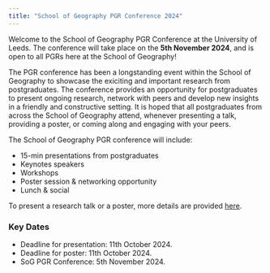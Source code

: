 ---
title: "School of Geography PGR Conference 2024"
---

Welcome to the School of Geography PGR Conference at the University of Leeds. The conference will take place on the **5th November 2024**, and is open to all PGRs here at the School of Geography!

The PGR conference has been a longstanding event within the School of Geography to showcase the exiciting and important research from postgraduates. The conference provides an opportunity for postgraduates to present ongoing research, network with peers and develop new insights in a friendly and constructive setting. It is hoped that all postgraduates from across the School of Geography attend, whenever presenting a talk, providing a poster, or coming along and engaging with your peers.

The School of Geography PGR conference will include:

-   15-min presentations from postgraduates
-   Keynotes speakers
-   Workshops
-   Poster session & networking opportunity
-   Lunch & social

To present a research talk or a poster, more details are provided [here](Presentation.qmd).

### Key Dates

-   Deadline for presentation: 11th October 2024.
-   Deadline for poster: 11th October 2024.
-   SoG PGR Conference: 5th November 2024.
